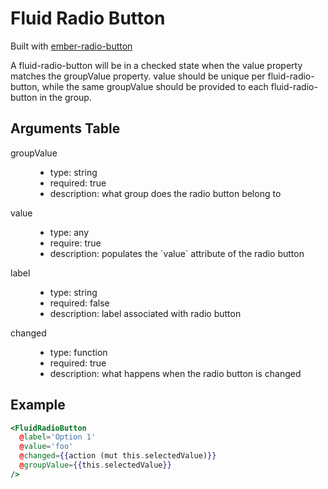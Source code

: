 # Fluid Radio Button

Built with [ember-radio-button](https://github.com/yapplabs/ember-radio-button)

A fluid-radio-button will be in a checked state when the value property matches the groupValue property. value should be unique per fluid-radio-button, while the same groupValue should be provided to each fluid-radio-button in the group.

## Arguments Table
<dl>
  <dt>groupValue</dt>
  <dd>
    <ul>
      <li>type: string</li>
      <li>required: true</li>
      <li>description: what group does the radio button belong to</li>
    </ul>
  </dd>
  <dt>value</dt>
  <dd>
    <ul>
      <li>type: any</li>
      <li>require: true</li>
      <li>description: populates the `value` attribute of the radio button</li>
    </ul>
  </dd>
  <dt>label</dt>
  <dd>
    <ul>
      <li>type: string</li>
      <li>required: false</li>
      <li>description: label associated with radio button</li>
    </ul>
  </dd>
  <dt>changed</dt>
  <dd>
    <ul>
      <li>type: function</li>
      <li>required: true</li>
      <li>description: what happens when the radio button is changed</li>
    </ul>
  </dd>
</dl>


## Example

<Story
  id="component-fluid-radio-button--default"
/>

```hbs
<FluidRadioButton
  @label='Option 1'
  @value='foo'
  @changed={{action (mut this.selectedValue)}}
  @groupValue={{this.selectedValue}}
/>
```
